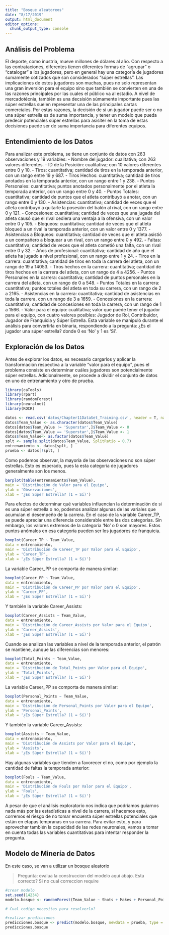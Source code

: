 ```yaml
---
title: "Bosque aleatoreos"
date: "8/17/2019"
output: html_document
editor_options: 
  chunk_output_type: console
---
```


## Análisis del Problema

El deporte, como inustria, mueve millones de dólares al año. Con respecto a las contrataciones, diferentes
tienen diferentes formas de “agrupar” o “catalogar” a los jugadores, pero en general hay una categoría de
jugadores sumamente cotizados que son considerados “súper estrellas”. Las implicaciones de estos jugadores
son muchas, pues no solo representan una gran inversión para el equipo sino que también se convierten en
una de las razones principales por las cuales el público va al estadio. A nivel de mercadotécnia, también es
una decsisión súmamente importante pues las súper estrellas suelen representar una de las principales cartas
comerciales.
Por estas razones, la decisión de si un jugador puede ser o no una súper estrella es de suma importancia, y
tener un modelo que pueda predecir potenciales súper estrellas para asisiter en la toma de estas decisiones
puede ser de suma importancia para diferentes equipos.

## Entendimiento de los Datos

Para analizar este problema, se tiene un conjunto de datos con 263 observaciones y 19 variables:
- Nombre del jugador: cualitativa; con 263 valores diferentes.
- ID de la Posición: cualitativa; con 10 valores diferentes entre 0 y 10.
- Tiros: cuantitativa; cantidad de tiros en la temporada anterior, con un rango entre 19 y 687.
- Tiros Hechos: cuantitativa; cantidad de tiros anotados en la temporada anterior, con un rango entre 1
y 238.
- Puntos Personales: cuantitativa; puntos anotados personalmente por el atleta la temporada anterior,
con un rango entre 0 y 40.
- Puntos Totales: cuantitativa; cantidad de puntos que el atleta contribuyó a anotar, con un rango entre
0 y 130.
- Asistencias: cuantitativa; cantidad de veces que el atleta contribuyó a quitarle la posesión del balón al
rival, con un rango entre 0 y 121.
- Concesiones: cuantitativa; cantidad de veces que una jugada del atleta causó que el rival cediera una
ventaja a la ofensiva, con un valor entre 0 y 105.
- Bloqueos: cuantitativa; cantidad de veces que el atleta bloqueó a un rival la temporada anterior, con
un valor entre 0 y 1377.
- Asistencias a Bloqueos: cuantitativa; cantidad de veces que el atleta asistió a un compañero a bloquear
a un rival, con un rango entre 0 y 492.
- Faltas: cuantitativa; cantidad de veces que el atleta cometió una falta, con un rival entre 0 y 32.
- Años de profesional: cuantitativa; cantidad de año que el atleta ha jugado a nivel profesional, con un
rango entre 1 y 24.
- Tiros en la carrera: cuantitativa; cantidad de tiros en toda la carrera del atleta, con un rango de 19 a
14053.
- Tiros hechos en la carrera: cuantitativa; cantidad de tiros hechos en la carrera del atleta, con un rango
de 4 a 4256.
- Puntos Personales en la carrera: cuantitativa; cantidad de puntos personales en la carrera del atleta,
con un rango de 0 a 548.
- Puntos Totales en la carrera: cuantitativa; puntos totales del atleta en toda su carrera, con un rango de
2 a 2165.
- Asistencias en la carrera: cuantitativa; cantidad de asistencias en toda la carrera, con un rango de 3 a
1659.
- Concesiones en la carrera: cuantitativa; cantidad de concesiones en toda la carrera, con un rango de 1 a
1566.
- Valor para el equipo: cualitativa; valor que puede tener el jugador para el equipo, con cuatro valores
posibles: Jugador de Rol, Contribuidor, Jugador de Franquicia y Súper Estrella. Esta variable se
manipuló durante el análisis para convertirla en binaria, respondiendo a la pregunta: ¿Es el jugador
una súper estrella? donde 0 es ‘No’ y 1 es ‘Sí’.

## Exploración de los Datos

Antes de explorar los datos, es necesario cargarlos y aplicar la transformación respectiva a la variable “valor
para el equipo”, pues el problema consiste en determinar cuáles jugadores son potencialmente súper estrellas.
Adicionalmente, se procede a dividir el conjunto de datos en uno de entrenamiento y otro de prueba.


```r
library(caTools)
library(rpart)
library(randomForest)
library(neuralnet)
library(ROCR)
```


```r
datos <- read.csv('datos/Chapter11DataSet_Training.csv', header = T, na.strings = '?')
datos$Team_Value <- as.character(datos$Team_Value)
datos[datos$Team_Value != 'Superstar',]$Team_Value <- 0
datos[datos$Team_Value == 'Superstar',]$Team_Value <- 1
datos$Team_Value<- as.factor(datos$Team_Value)
splt <- sample.split(datos$Team_Value, SplitRatio = 0.7)
entrenamiento <- datos[splt, ]
prueba <- datos[!splt, ]
```

Como podemos observar, la mayoría de las observaciones no son súper estrellas. Esto es esperado, pues la
esta categoría de jugadores generalmente son los menos.


```r
barplot(table(entrenamiento$Team_Value),
main = 'Distribución de Valor para el Equipo',
ylab = 'Observaciones',
xlab = '¿Es Súper Estrella? (1 = Sí)')
```


Para efectos de determinar qué variables influencian la determinación de si es una súper estrella o no, podemos
analizar algunas de las variales que acumulan el desempeño de la carrera.
En el caso de la variable Career_TP, se puede apreciar una diferencia considerable entre las dos categorías.
Sin embargo, los valores extremos de la categoría ‘No’ o 0 son mayores. Estos puntos anómalos en esa
categoría pueden ser los jugadores de franquicia.


```r
boxplot(Career_TP ~ Team_Value,
data = entrenamiento,
main = 'Distribución de Career_TP por Valor para el Equipo',
ylab = 'Career_TP',
xlab = '¿Es Súper Estrella? (1 = Sí)')
```



La variable Career_PP se comporta de manera similar:


```r
boxplot(Career_PP ~ Team_Value,
data = entrenamiento,
main = 'Distribución de Career_PP por Valor para el Equipo',
ylab = 'Career_PP',
xlab = '¿Es Súper Estrella? (1 = Sí)')
```




Y también la variable Career_Assists:


```r
boxplot(Career_Assists ~ Team_Value,
data = entrenamiento,
main = 'Distribución de Career_Assists por Valor para el Equipo',
ylab = 'Career_Assists',
xlab = '¿Es Súper Estrella? (1 = Sí)')
```




Cuando se analizan las variables a nivel de la temporada anterior, el patrón se mantiene, aunque las diferencias
son menores:


```r
boxplot(Total_Points ~ Team_Value,
data = entrenamiento,
main = 'Distribución de Total_Points por Valor para el Equipo',
ylab = 'Total_Points',
xlab = '¿Es Súper Estrella? (1 = Sí)')
```




La variable Career_PP se comporta de manera similar:


```r
boxplot(Personal_Points ~ Team_Value,
data = entrenamiento,
main = 'Distribución de Personal_Points por Valor para el Equipo',
ylab = 'Personal_Points',
xlab = '¿Es Súper Estrella? (1 = Sí)')
```




Y también la variable Career_Assists:


```r
boxplot(Assists ~ Team_Value,
data = entrenamiento,
main = 'Distribución de Assists por Valor para el Equipo',
ylab = 'Assists',
xlab = '¿Es Súper Estrella? (1 = Sí)')
```




Hay algunas variables que tienden a favorecer el no, como por ejemplo la cantidad de faltas la temporada
anterior:


```r
boxplot(Fouls ~ Team_Value,
data = entrenamiento,
main = 'Distribución de Fouls por Valor para el Equipo',
ylab = 'Fouls',
xlab = '¿Es Súper Estrella? (1 = Sí)')
```




A pesar de que el análisis exploratorio nos indica que podríamos guiarnos nada más por las estadísticas a nivel
de la carrera, si hacemos esto, corremos el riesgo de no tomar encuenta súper estrellas potenciales que están
en etapas tempranas en su carrera. Para evitar esto, y para aprovechar también la capacidad de las redes
neuronales, vamos a tomar en cuenta todas las variables cuantitativas para intentar responder la pregunta.

## Modelo de Minería de Datos

En este caso, se van a utilizar un bosque aleatorio

> Pregunta: evalua la construccion del modelo aqui abajo. Esta correcto? Si no cual correccion require

```r
#crear modelo
set.seed(14234)
modelo.bosque <- randomForest(Team_Value ~ Shots + Makes + Personal_Points + Total_Points + Assists + Concessions+ Blocks, data = entrenamiento)

# Cual codigo necesitas para resolverlo?

```


```r
#realizar predicciones
predicciones.bosque <- predict(modelo.bosque, newdata = prueba, type = 'class')
predicciones.bosque
```

